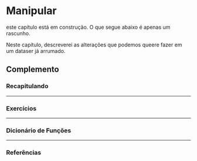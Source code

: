 # Manipular {#manipulate}

:::{.warn}
este capítulo está em construção. O que segue abaixo é apenas um rascunho.
:::

Neste capítulo, descreverei as alterações que podemos queere fazer em um dataser já arrumado.



<div class="double-hrule"></div>

## Complemento {.unlisted .unnumbered}

### Recapitulando {-}


---

### Exercícios {-}


---

### Dicionário de Funções {-}


---

### Referências {-}

